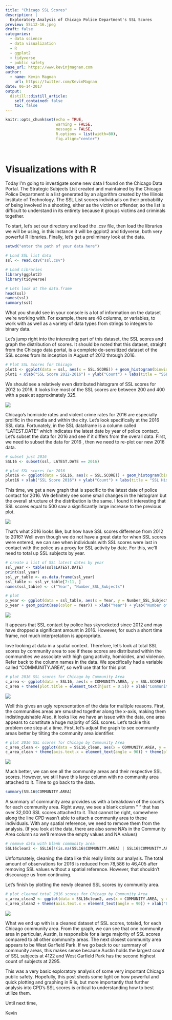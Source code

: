 ```yaml
---
title: "Chicago SSL Scores"
description: |
  Exploratory Analysis of Chicago Police Department's SSL Scores 
preview: SSL12-16.jpeg
draft: false
categories:
  - data science
  - data visualization
  - R
  - ggplot2
  - tidyverse
  - public safety
base_url: https://www.kevinjmagnan.com
author:
  - name: Kevin Magnan
    url: https://twitter.com/KevinMagnan
date: 06-14-2017
output:
  distill::distill_article:
    self_contained: false
    toc: false
---
```


```r
knitr::opts_chunk$set(echo = TRUE, 
                      warning = FALSE, 
                      message = FALSE,
                      R.options = list(width=80),
                      fig.align="center")
```

<br>

# **Visualizations with R**

Today I'm going to investigate some new data I found on the Chicago Data Portal.  The Strategic Subjects List created and maintained by the Chicago Police Department is a list generated by an algorithm created by the Illinois Institute of Technology.  The SSL List scores individuals on their probability of being involved in a shooting, either as the victim or offender, so the list is difficult to understand in its entirety because it groups victims and criminals together.  

To start, let's set our directory and load the .csv file, then load the libraries we will be using, in this instance it will be ggplot2 and tidyverse, both very powerful R libraries.  Finally, let's get a preliminary look at the data.

```r
setwd("enter the path of your data here")

# Load SSL list data
ssl <- read.csv("ssl.csv")

# Load Libraries
library(ggplot2)
library(tidyverse)

# Lets look at the data.frame
head(ssl)
names(ssl)
summary(ssl)
```

What you should see in your console is a lot of information on the dataset we're working with.  For example, there are 48 columns, or variables, to work with as well as a variety of data types from strings to integers to binary data.  

Let's jump right into the interesting part of this dataset, the SSL scores and graph the distribution of scores.  It should be noted that this dataset, straight from the Chicago data portal, is a complete de-sensitized dataset of the SSL scores from its inception in August of 2012 through 2016.

```R
# Plot SSL Scores for Chicago
plot1 <- ggplot(data = ssl, aes(x = SSL.SCORE)) + geom_histogram(binwidth = 5)
plot1 + xlab("SSL Score 2012-2016") + ylab("Count") + labs(title = "SSL Histogram 2012 to 2016") + theme(plot.title = element_text(hjust = 0.5))
```

We should see a relatively even distributed histogram of SSL scores for 2012 to 2016.  It looks like most of the SSL scores are between 200 and 400 with a peak at approximately 325.  

![](SSL12-16.jpeg)

Chicago's homicide rates and violent crime rates for 2016 are especially prolific in the media and within the city.  Let's look specifically at the 2016 SSL data.  Fortunately, in the SSL dataframe is a column called "LATEST.DATE" which indicates the latest date by year of police contact.  Let's subset the data for 2016 and see if it differs from the overall data.  First, we need to subset the data for 2016 , then we need to re-plot our new 2016 data.

```R
# subset just 2016
SSL16 <- subset(ssl, LATEST.DATE == 2016)

# plot SSL scores for 2016
plot16 <- ggplot(data = SSL16, aes(x = SSL.SCORE)) + geom_histogram(binwidth = 5)
plot16 + xlab("SSL Score 2016") + ylab("Count") + labs(title = "SSL Histogram for 2016") + theme(plot.title = element_text(hjust = 0.5))
```

This time, we get a new graph that is specific to the latest date of police contact for 2016.  We definitely see some small changes in the histogram but the overall structure of the distribution is the same.  I found it interesting that SSL scores equal to 500 saw a significantly large increase to the previous plot.  

![](SSL16.jpeg)

That's what 2016 looks like, but how have SSL scores difference from 2012 to 2016?  Well even though we do not have a great date for when SSL scores were entered, we can see when individuals with SSL scores were last in contact with the police as a proxy for SSL activity by date.  For this, we'll need to total up SSL subjects by year.  

```R
# create a list of SSL latest dates by year
ssl_year <- table(ssl$LATEST.DATE)
print(ssl_year)
ssl_yr_table <- as.data.frame(ssl_year)
ssl_table <- ssl_yr_table[7:11, ]
names(ssl_table) <- c("Year", "Number_SSL_Subjects")

# plot
p_year <- ggplot(data = ssl_table, aes(x = Year, y = Number_SSL_Subjects)) 
p_year + geom_point(aes(color = Year)) + xlab("Year") + ylab("Number of SSL subjects")
```
![](ssl_year.jpeg)

It appears that SSL contact by police has skyrocketed since 2012 and may have dropped a significant amount in 2016.  However, for such a short time frame, not much interpretation is appropriate.  

love looking at data in a spatial context.  Therefore, let's look at total SSL scores by community area to see if these scores are distributed within the communities we associate with high gang activity, homicides, and violence.  Refer back to the column names in the data.  We specifically had a variable called "COMMUNITY.AREA", so we'll use that for this plot  

```R
# plot 2016 SSL scores for Chicago by Community Area
c_area <- ggplot(data = SSL16, aes(x = COMMUNITY.AREA, y = SSL.SCORE)) + geom_col()
c_area + theme(plot.title = element_text(hjust = 0.5)) + xlab("Community Area") + ylab("SSL Score") + labs(title = "Community Area SSL scores")
```

![](SSL_hist_1.jpeg)

Well this gives an ugly representation of the data for multiple reasons.  First, the communities areas are smushed together along the x-axis, making them indistinguishable  Also, it looks like we have an issue with the data, one area appears to constitute a huge majority of SSL scores.  Let's tackle this problem one step at a time.  First, let's adjust the graph to see community areas better by tilting the community area identifier.

```R
# plot 2016 SSL scores for Chicago by Community Area
c_area_clean <- ggplot(data = SSL16_clean, aes(x = COMMUNITY.AREA, y = SSL.SCORE)) + geom_col()
c_area_clean + theme(axis.text.x = element_text(angle = 90)) + theme(plot.title = element_text(hjust = 0.5)) + xlab("Community Area") + ylab("SSL Score") + labs(title = "Community Area SSL scores")
```

![](SSL_hist_2.jpeg)

Much better, we can see all the community areas and their respective SSL scores.  However, we still have this large column with no community area attached to it.  Time to go back to the data.  

```R
summary(SSL16$COMMUNITY.AREA)
```
A summary of community area provides us with a breakdown of the counts for each community area.  Right away, we see a blank column " " that has over 32,000 SSL scores attached to it.  That cannot be right, somewhere along the line CPD wasn't able to attach a community area to these individuals.  With any spatial reference, we need to remove them from the analysis.  (If you look at the data, there are also some NA's in the Community Area column so we'll remove the empty values and NA values)

```R
# remove data with blank community area
SSL16clean2 <- SSL16[!(is.na(SSL16$COMMUNITY.AREA) | SSL16$COMMUNITY.AREA == " "), ]
```
Unfortunately, cleaning the data like this really limits our analysis.  The total amount of observations for 2016 is reduced from 78,586 to 46,405 after removing SSL values without a spatial reference.  However, that shouldn't discourage us from continuing.  

Let's finish by plotting the newly cleaned SSL scores by community area.

```R
# plot cleaned total 2016 scores for Chicago by Community Area
c_area_clean2 <- ggplot(data = SSL16clean2, aes(x = COMMUNITY.AREA, y = SSL.SCORE)) + geom_col()
c_area_clean2 + theme(axis.text.x = element_text(angle = 90)) + xlab("Community Area") + ylab("SSL Score") + labs(title = "Community Area SSL scores")
```
![](Comm_area_SSL.jpeg)

What we end up with is a cleaned dataset of SSL scores, totaled, for each Chicago community area.  From the graph, we can see that one community area in particular, Austin, is responsible for a large majority of SSL scores compared to all other community areas.  The next closest community area appears to be West Garfield Park.  If we go back to our summary of community areas, this makes sense because Austin holds the largest count of SSL subjects at 4122 and West Garfield Park has the second highest count of subjects at 2295.  

This was a very basic exploratory analysis of some very important Chicago public safety.  Hopefully, this post sheds some light on how powerful and quick plotting and graphing in R is, but more importantly that further analysis into CPD's SSL scores is critical to understanding how to best utilize them.  

Until next time,

Kevin
